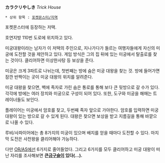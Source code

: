 '''カラクリやしき''' ''Trick House''

 * 상위 항목 : [[포켓몬스터/지역]]

포켓몬스터에 등장하는 저택.

호연지방 110번 도로에 위치하고 있다.

미궁대왕이라는 남자가 이 저택의 주인으로, 지나가다가 들르는 여행자들에게 자신의 미궁에 도전할 것을 제안하고 있다. 게임 방식은 그의 집 뒤에 있는 미궁에서 탈출로를 찾는 것이다. 클리어하면 이상한사탕 등 보상을 준다.

미궁은 크게 3파트로 나뉘는데, 첫번째는 방에 숨은 미궁 대왕을 찾는 것. 방에 들어가면 잠깐 반짝이는 곳이 미궁 대왕의 위치를 알려준다.

미궁 대왕을 찾으면, 벽에 족자로 가린 숨은 통로를 통해 보다 큰 뒷방으로 갈 수가 있다. 각각에 방에는 여러 장치와 미궁으로 구성이 되어 있다. 또한, 도구와 미궁을 해매는 트레이너들도 보인다.

플레이어는 미궁에서 암호를 찾고, 두번째 족자 앞으로 가야한다. 암호를 입력하면 미궁 대왕이 있는 방으로 갈 수 있게 된다. 대왕은 찾으면 보상을 받고 지름길을 통해 바깥으로 나올 수 있다.

루비/사파이어에는 총 8가지의 미궁이 있으며 배지를 얻을 때마다 도전할 수 있다. 마지막 도전은 사천왕을 클리어해야 가능하다.

다만 [[오메가루비|OR/AS]]에선 6가지로 줄어들었다. 그리고 6가지를 모두 클리어하고 미궁 대왕이 떠난 자리를 조사해보면 '''큰[[금구슬]]이 있다(...).'''
